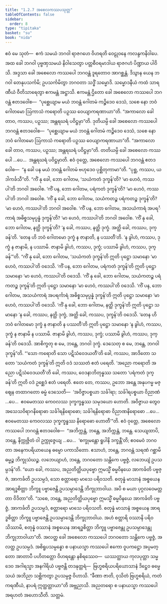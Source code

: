```yaml
---
title: "1.2.7 အစေလကဿပသုတ္တ"
tableOfContents: false
sidebar:
  order: 8
type: "tipitaka"
basket: "su"
book: "nida"
---
```



<DynamicBreadcrumb />

<Division number="17" book="nida">

<Paragraph number="96" book="nida">
ဧဝံ မေ သုတံ—  ဧကံ သမယံ ဘဂဝါ ရာဇဂဟေ ဝိဟရတိ ဝေဠုဝနေ ကလန္ဒကနိဝါပေ. အထ ခေါ ဘဂဝါ ပုဗ္ဗဏှသမယံ နိဝါသေတွာ ပတ္တစီဝရမာဒါယ ရာဇဂဟံ ပိဏ္ဍာယ ပါဝိသိ. အဒ္ဒသာ ခေါ အစေလော ကဿပေါ ဘဂဝန္တံ ဒူရတောဝ အာဂစ္ဆန္တံ. ဒိသွာန ယေန ဘဂဝါ တေနုပသင်္ကမိ; ဥပသင်္ကမိတွာ ဘဂဝတာ သဒ္ဓိံ သမ္မောဒိ. သမ္မောဒနီယံ ကထံ သာရဏီယံ ဝီတိသာရေတွာ ဧကမန္တံ အဋ္ဌာသိ. ဧကမန္တံ ဌိတော ခေါ အစေလော ကဿပေါ ဘဂဝန္တံ ဧတဒဝေါစ—  “ပုစ္ဆေယျာမ မယံ ဘဝန္တံ ဂေါတမံ ကဉ္စိဒေဝ ဒေသံ, သစေ နော ဘဝံ ဂေါတမော ဩကာသံ ကရောတိ ပဉှဿ ဝေယျာကရဏာယာ”တိ. “အကာလော ခေါ တာဝ, ကဿပ, ပဉှဿ; အန္တရဃရံ ပဝိဋ္ဌမှာ”တိ.
</Paragraph>

<Paragraph number="97" book="nida">
ဒုတိယမ္ပိ ခေါ အစေလော ကဿပေါ ဘဂဝန္တံ ဧတဒဝေါစ—  “ပုစ္ဆေယျာမ မယံ ဘဝန္တံ ဂေါတမံ ကဉ္စိဒေဝ ဒေသံ, သစေ နော ဘဝံ ဂေါတမော ဩကာသံ ကရောတိ ပဉှဿ ဝေယျာကရဏာယာ”တိ. “အကာလော ခေါ တာဝ, ကဿပ, ပဉှဿ; အန္တရဃရံ ပဝိဋ္ဌမှာ”တိ. တတိယမ္ပိ ခေါ အစေလော ကဿပေါ …ပေ…  အန္တရဃရံ ပဝိဋ္ဌမှာတိ. ဧဝံ ဝုတ္တေ, အစေလော ကဿပေါ ဘဂဝန္တံ ဧတဒဝေါစ—  “န ခေါ ပန မယံ ဘဝန္တံ ဂေါတမံ ဗဟုဒေဝ ပုစ္ဆိတုကာမာ”တိ. “ပုစ္ဆ, ကဿပ, ယဒါကင်္ခသီ”တိ.
</Paragraph>

<Paragraph number="98" book="nida">
“ကိံ နု ခေါ, ဘော ဂေါတမ, ‘သယံကတံ ဒုက္ခန်’တိ? ‘မာ ဟေဝံ, ကဿပါ’တိ ဘဂဝါ အဝေါစ. ‘ကိံ ပန, ဘော ဂေါတမ, ပရံကတံ ဒုက္ခန်’တိ? ‘မာ ဟေဝံ, ကဿပါ’တိ ဘဂဝါ အဝေါစ. ‘ကိံ နု ခေါ, ဘော ဂေါတမ, သယံကတဉ္စ ပရံကတဉ္စ ဒုက္ခန်’တိ? ‘မာ ဟေဝံ, ကဿပါ’တိ ဘဂဝါ အဝေါစ. ‘ကိံ ပန, ဘော ဂေါတမ, အသယံကာရံ အပရင်္ကာရံ အဓိစ္စသမုပ္ပန္နံ ဒုက္ခန်’တိ? ‘မာ ဟေဝံ, ကဿပါ’တိ ဘဂဝါ အဝေါစ. ‘ကိံ နု ခေါ, ဘော ဂေါတမ, နတ္ထိ ဒုက္ခန်’တိ? ‘န ခေါ, ကဿပ, နတ္ထိ ဒုက္ခံ. အတ္ထိ ခေါ, ကဿပ, ဒုက္ခန်’တိ. ‘တေန ဟိ ဘဝံ ဂေါတမော ဒုက္ခံ န ဇာနာတိ, န ပဿတီ’တိ. ‘န ခွါဟံ, ကဿပ, ဒုက္ခံ န ဇာနာမိ, န ပဿာမိ. ဇာနာမိ ခွါဟံ, ကဿပ, ဒုက္ခံ; ပဿာမိ ခွါဟံ, ကဿပ, ဒုက္ခန်’”တိ.
</Paragraph>

<Paragraph number="99" book="nida">
“ကိံ နု ခေါ, ဘော ဂေါတမ, ‘သယံကတံ ဒုက္ခန်’တိ ဣတိ ပုဋ္ဌော သမာနော ‘မာ ဟေဝံ, ကဿပါ’တိ ဝဒေသိ. ‘ကိံ ပန, ဘော ဂေါတမ, ပရံကတံ ဒုက္ခန်’တိ ဣတိ ပုဋ္ဌော သမာနော ‘မာ ဟေဝံ, ကဿပါ’တိ ဝဒေသိ. ‘ကိံ နု ခေါ, ဘော ဂေါတမ, သယံကတဉ္စ ပရံကတဉ္စ ဒုက္ခန်’တိ ဣတိ ပုဋ္ဌော သမာနော ‘မာ ဟေဝံ, ကဿပါ’တိ ဝဒေသိ. ‘ကိံ ပန, ဘော ဂေါတမ, အသယံကာရံ အပရင်္ကာရံ အဓိစ္စသမုပ္ပန္နံ ဒုက္ခန်’တိ ဣတိ ပုဋ္ဌော သမာနော ‘မာ ဟေဝံ, ကဿပါ’တိ ဝဒေသိ. ‘ကိံ နု ခေါ, ဘော ဂေါတမ, နတ္ထိ ဒုက္ခန်’တိ ဣတိ ပုဋ္ဌော သမာနော ‘န ခေါ, ကဿပ, နတ္ထိ ဒုက္ခံ, အတ္ထိ ခေါ, ကဿပ, ဒုက္ခန်’တိ ဝဒေသိ. ‘တေန ဟိ ဘဝံ ဂေါတမော ဒုက္ခံ န ဇာနာတိ န ပဿတီ’တိ ဣတိ ပုဋ္ဌော သမာနော ‘န ခွါဟံ, ကဿပ, ဒုက္ခံ န ဇာနာမိ န ပဿာမိ. ဇာနာမိ ခွါဟံ, ကဿပ, ဒုက္ခံ; ပဿာမိ ခွါဟံ, ကဿပ, ဒုက္ခန်’တိ ဝဒေသိ. အာစိက္ခတု စ မေ, ဘန္တေ, ဘဂဝါ ဒုက္ခံ. ဒေသေတု စ မေ, ဘန္တေ, ဘဂဝါ ဒုက္ခန်”တိ.
</Paragraph>

<Paragraph number="100" book="nida">
“‘သော ကရောတိ သော ပဋိသံဝေဒယတီ’တိ ခေါ, ကဿပ, အာဒိတော သတော ‘သယံကတံ ဒုက္ခန်’တိ ဣတိ ဝဒံ သဿတံ ဧတံ ပရေတိ. ‘အညော ကရောတိ အညော ပဋိသံဝေဒယတီ’တိ ခေါ, ကဿပ, ဝေဒနာဘိတုန္နဿ သတော ‘ပရံကတံ ဒုက္ခန်’တိ ဣတိ ဝဒံ ဥစ္ဆေဒံ ဧတံ ပရေတိ. ဧတေ တေ, ကဿပ, ဥဘော အန္တေ အနုပဂမ္မ မဇ္ဈေန တထာဂတော ဓမ္မံ ဒေသေတိ—  ‘အဝိဇ္ဇာပစ္စယာ သင်္ခါရာ; သင်္ခါရပစ္စယာ ဝိညာဏံ …ပေ…  ဧဝမေတဿ ကေဝလဿ ဒုက္ခက္ခန္ဓဿ သမုဒယော ဟောတိ. အဝိဇ္ဇာယ တွေဝ အသေသဝိရာဂနိရောဓာ သင်္ခါရနိရောဓော; သင်္ခါရနိရောဓာ ဝိညာဏနိရောဓော …ပေ…  ဧဝမေတဿ ကေဝလဿ ဒုက္ခက္ခန္ဓဿ နိရောဓော ဟောတီ’”တိ.
</Paragraph>

<Paragraph number="101" book="nida">
ဧဝံ ဝုတ္တေ, အစေလော ကဿပေါ ဘဂဝန္တံ ဧတဒဝေါစ—  “အဘိက္ကန္တံ, ဘန္တေ, အဘိက္ကန္တံ, ဘန္တေ. သေယျထာပိ, ဘန္တေ, နိက္ကုဇ္ဇိတံ ဝါ ဥက္ကုဇ္ဇေယျ …ပေ…  ‘စက္ခုမန္တော ရူပါနိ ဒက္ခန္တီ’တိ; ဧဝမေဝံ ဘဂဝတာ အနေကပရိယာယေန ဓမ္မော ပကာသိတော. ဧသာဟံ, ဘန္တေ, ဘဂဝန္တံ သရဏံ ဂစ္ဆာမိ ဓမ္မဉ္စ ဘိက္ခုသံဃဉ္စ. လဘေယျာဟံ, ဘန္တေ, ဘဂဝတော သန္တိကေ ပဗ္ဗဇ္ဇံ, လဘေယျံ ဥပသမ္ပဒန်”တိ.
</Paragraph>

<Paragraph number="102" book="nida">
“ယော ခေါ, ကဿပ, အညတိတ္ထိယပုဗ္ဗော ဣမသ္မိံ ဓမ္မဝိနယေ အာကင်္ခတိ ပဗ္ဗဇ္ဇံ, အာကင်္ခတိ ဥပသမ္ပဒံ, သော စတ္တာရော မာသေ ပရိဝသတိ. စတုန္နံ မာသာနံ အစ္စယေန အာရဒ္ဓစိတ္တာ ဘိက္ခူ ပဗ္ဗာဇေန္တိ ဥပသမ္ပာဒေန္တိ ဘိက္ခုဘာဝါယ. အပိ စ မယာ ပုဂ္ဂလဝေမတ္တတာ ဝိဒိတာ”တိ.
</Paragraph>

<Paragraph number="103" book="nida">
“သစေ, ဘန္တေ, အညတိတ္ထိယပုဗ္ဗော ဣမသ္မိံ ဓမ္မဝိနယေ အာကင်္ခတိ ပဗ္ဗဇ္ဇံ, အာကင်္ခတိ ဥပသမ္ပဒံ, စတ္တာရော မာသေ ပရိဝသတိ. စတုန္နံ မာသာနံ အစ္စယေန အာရဒ္ဓစိတ္တာ ဘိက္ခူ ပဗ္ဗာဇေန္တိ ဥပသမ္ပာဒေန္တိ ဘိက္ခုဘာဝါယ. အဟံ စတ္တာရိ ဝဿာနိ ပရိဝသိဿာမိ, စတုန္နံ ဝဿာနံ အစ္စယေန အာရဒ္ဓစိတ္တာ ဘိက္ခူ ပဗ္ဗာဇေန္တု ဥပသမ္ပာဒေန္တု ဘိက္ခုဘာဝါယာ”တိ.
</Paragraph>

<Paragraph number="104" book="nida">
အလတ္ထ ခေါ အစေလော ကဿပေါ ဘဂဝတော သန္တိကေ ပဗ္ဗဇ္ဇံ, အလတ္ထ ဥပသမ္ပဒံ. အစိရူပသမ္ပန္နော စ ပနာယသ္မာ ကဿပေါ ဧကော ဝူပကဋ္ဌော အပ္ပမတ္တော အာတာပီ ပဟိတတ္တော ဝိဟရန္တော နစိရဿေဝ—  ယဿတ္ထာယ ကုလပုတ္တာ သမ္မဒေဝ အဂါရသ္မာ အနဂါရိယံ ပဗ္ဗဇန္တိ တဒနုတ္တရံ—  ဗြဟ္မစရိယပရိယောသာနံ ဒိဋ္ဌေဝ ဓမ္မေ သယံ အဘိညာ သစ္ဆိကတွာ ဥပသမ္ပဇ္ဇ ဝိဟာသိ. “ခီဏာ ဇာတိ, ဝုသိတံ ဗြဟ္မစရိယံ, ကတံ ကရဏီယံ, နာပရံ ဣတ္ထတ္တာယာ”တိ အဗ္ဘညာသိ. အညတရော စ ပနာယသ္မာ ကဿပေါ အရဟတံ အဟောသီတိ.

</Paragraph>
</Division>

<Paragraph number="105" type="center" book="nida">
သတ္တမံ.
</Paragraph>